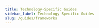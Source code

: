 ```yaml
---
title: Technology-Specific Guides
sidebar_label: Technology-Specific Guides
slug: /guides/frameworks
---
```



<div
  style={{
    display: "flex",
    flexWrap: "wrap",
  }}
>
  <OutlinedCard
    title="How to set up feature Flags in Python with Flask"
    icon="tune"
    link="/guides/python-flask-feature-flags"
  ></OutlinedCard>
  <OutlinedCard
    title="Run an A/B Test with Python Flask"
    icon="science"
    link="/guides/python-flask-abtests"
  ></OutlinedCard>
  <OutlinedCard
    title="Feature Flags in NodeJS ExpressJS"
    icon="science"
    link="/guides/node-express-feature-flags"
  ></OutlinedCard>
  <OutlinedCard
    title="Experimenting in NodeJS ExpressJS"
    icon="science"
    link="/guides/node-express-abtests"
  ></OutlinedCard>
  <OutlinedCard
    title="How to set up Feature Flags with Next.js (App Router)"
    icon="science"
    link="guides/nextjs-feature-flags"
  ></OutlinedCard>
  <OutlinedCard
    title="How to set up Feature Flags with Next.js (Page Router)"
    icon="science"
    link="guides/nextjs-page-router-feature-flags"
  ></OutlinedCard>
</div>
